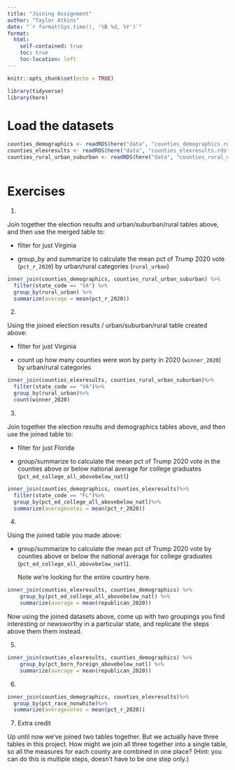 ```yaml
---
title: "Joining Assignment"
author: "Taylor Atkins"
date: "`r format(Sys.time(), '%B %d, %Y')`"
format:
  html:
    self-contained: true
    toc: true
    toc-location: left
---
```


```r
knitr::opts_chunk$set(echo = TRUE)

library(tidyverse)
library(here)

```

# Load the datasets

```r

counties_demographics <- readRDS(here("data", "counties_demographics.rds"))
counties_elexresults <- readRDS(here("data", "counties_elexresults.rds"))
counties_rural_urban_suburban <- readRDS(here("data", "counties_rural_urban_suburban.rds"))



```

# Exercises

1)  

Join together the election results and urban/suburban/rural tables above, and then use the merged table to:

-   filter for just Virginia

-   group_by and summarize to calculate the mean pct of Trump 2020 vote (`pct_r_2020`) by urban/rural categories (`rural_urban`)

```r

inner_join(counties_demographics, counties_rural_urban_suburban) %>% 
  filter(state_code == "VA") %>% 
  group_by(rural_urban) %>% 
  summarize(average = mean(pct_r_2020))

```

2)  

Using the joined election results / urban/suburban/rural table created above:

-   filter for just Virginia

-   count up how many counties were won by party in 2020 (`winner_2020`) by urban/rural categories

```r

inner_join(counties_elexresults, counties_rural_urban_suburban)%>%
  filter(state_code == "VA")%>% 
  group_by(rural_urban)%>%
  count(winner_2020)

```

3)  

Join together the election results and demographics tables above, and then use the joined table to:

-   filter for just Florida

-   group/summarize to calculate the mean pct of Trump 2020 vote in the counties above or below national average for college graduates (`pct_ed_college_all_abovebelow_natl`)

```r

inner_join(counties_demographics, counties_elexresults)%>%
  filter(state_code == "FL")%>%
  group_by(pct_ed_college_all_abovebelow_natl)%>%
  summarize(averagevotes = mean(pct_r_2020))

```

4)  

Using the joined table you made above:

-   group/summarize to calculate the mean pct of Trump 2020 vote by counties above or below the national average for college graduates (`pct_ed_college_all_abovebelow_natl`).

    Note we're looking for the entire country here.

```r

inner_join(counties_elexresults, counties_demographics) %>% 
    group_by(pct_ed_college_all_abovebelow_natl) %>% 
    summarize(average = mean(republican_2020))

```

Now using the joined datasets above, come up with two groupings you find interesting or newsworthy in a particular state, and replicate the steps above them them instead.

5)  

```r

inner_join(counties_elexresults, counties_demographics) %>% 
    group_by(pct_born_foreign_abovebelow_natl) %>% 
    summarize(average = mean(republican_2020))

```

6)  

```r

inner_join(counties_demographics, counties_elexresults)%>%
  group_by(pct_race_nonwhite)%>%
  summarize(averagevotes = mean(pct_r_2020))

```

7)  Extra credit

Up until now we've joined two tables together. But we actually have three tables in this project. How might we join all three together into a single table, so all the measures for each county are combined in one place? (Hint: you can do this is multiple steps, doesn't have to be one step only.)

```r






```
